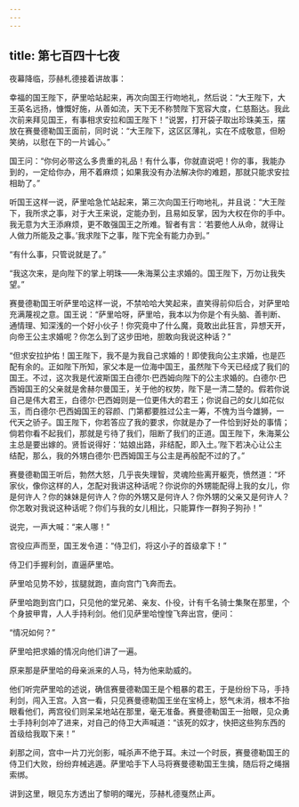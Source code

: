 ```yaml
---
---
---
```

title: 第七百四十七夜
---






夜幕降临，莎赫札德接着讲故事：





幸福的国王陛下，萨里哈站起来，再次向国王行吻地礼，然后说：“大王陛下，大王英名远扬，慷慨好施，从善如流，天下无不称赞陛下宽容大度，仁慈豁达。我此次前来拜见国王，有事相求安拉和国王陛下！”说罢，打开袋子取出珍珠美玉，摆放在赛曼德勒国王面前，同时说：“大王陛下，这区区薄礼，实在不成敬意，但盼笑纳，以慰在下的一片诚心。”

国王问：“你何必带这么多贵重的礼品！有什么事，你就直说吧！你的事，我能办到的，一定给你办，用不着麻烦；如果我没有办法解决你的难题，那就只能求安拉相助了。”

听国王这样一说，萨里哈急忙站起来，第三次向国王行吻地礼，并且说：“大王陛下，我所求之事，对于大王来说，定能办到，且易如反掌，因为大权在你的手中。我无意为大王添麻烦，更不敢强国王之所难。智者有言：‘若要他人从命，就得让人做力所能及之事。’我求陛下之事，陛下完全有能力办到。”

“有什么事，只管说就是了。”

“我这次来，是向陛下的掌上明珠——朱海莱公主求婚的。国王陛下，万勿让我失望。”

赛曼德勒国王听萨里哈这样一说，不禁哈哈大笑起来，直笑得前仰后合，对萨里哈充满蔑视之意。国王说：“萨里哈呀，萨里哈，我本以为你是个有头脑、善判断、通情理、知深浅的一个好小伙子！你究竟中了什么魔，竟敢出此狂言，异想天开，向帝王公主求婚呢？你怎么到了这步田地，胆敢向我说这种话？”

“但求安拉护佑！国王陛下，我不是为我自己求婚的！即使我向公主求婚，也是匹配有余的。正如陛下所知，家父本是一位海中国王，虽然陛下今天已经成了我们的国王。不过，这次我是代波斯国王白德尔·巴西姆向陛下的公主求婚的。白德尔·巴西姆国王的父亲就是舍赫尔曼国王，关于他的权势，陛下是一清二楚的。假若你说自己是伟大君王，白德尔·巴西姆则是一位更伟大的君王；你说自己的女儿如花似玉，而白德尔·巴西姆国王的容颜、门第都要胜过公主一筹，不愧为当今雄狮，一代天之骄子。国王陛下，你若答应了我的要求，你就是办了一件恰到好处的事情；倘若你看不起我们，那就是亏待了我们，阻断了我们的正道。国王陛下，朱海莱公主总是要出嫁的。贤哲说得好：‘姑娘出路，非结配，即入土。’陛下若决心让公主结配，那么，我的外甥白德尔·巴西姆国王与公主是再般配不过的了。”

赛曼德勒国王听后，勃然大怒，几乎丧失理智，灵魂险些离开躯壳，愤然道：“坏家伙，像你这样的人，怎配对我讲这种话呢？你说你的外甥能配得上我的女儿，你是何许人？你的妹妹是何许人？你的外甥又是何许人？你外甥的父亲又是何许人？你怎敢对我说这种话呢？你们与我的女儿相比，只能算作一群狗子狗孙！”

说完，一声大喊：“来人哪！”

宫役应声而至，国王发令道：“侍卫们，将这小子的首级拿下！”

侍卫们手握利剑，直逼萨里哈。

萨里哈见势不妙，拔腿就跑，直向宫门飞奔而去。

萨里哈跑到宫门口，只见他的堂兄弟、亲友、仆役，计有千名骑士集聚在那里，个个身披甲胄，人人手持利剑。他们见萨里哈惶惶飞奔出宫，便问：

“情况如何？”

萨里哈把求婚的情况向他们讲了一遍。

原来那是萨里哈的母亲派来的人马，特为他来助威的。

他们听完萨里哈的述说，确信赛曼德勒国王是个粗暴的君王，于是纷纷下马，手持利剑，闯入王宫。入宫一看，只见赛曼德勒国王坐在宝椅上，怒气未消，根本不抬眼看他们，两宫役们则呆呆地站在那里，毫无准备。赛曼德勒国王一抬眼，见众勇士手持利剑冲了进来，对自己的侍卫大声喊道：“该死的奴才，快把这些狗东西的首级给我取下来！”

刹那之间，宫中一片刀光剑影，喊杀声不绝于耳。未过一个时辰，赛曼德勒国王的侍卫们大败，纷纷弃械逃遁。萨里哈手下人马将赛曼德勒国王生擒，随后将之绳捆索绑。





讲到这里，眼见东方透出了黎明的曙光，莎赫札德戛然止声。